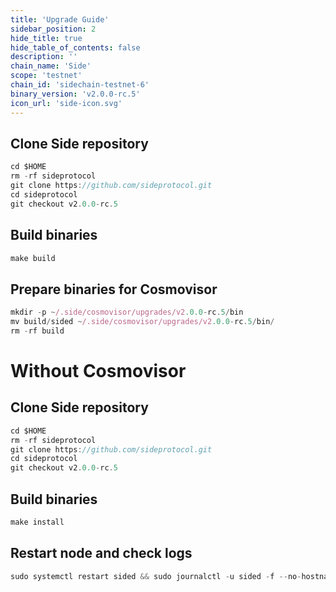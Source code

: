```yaml
---
title: 'Upgrade Guide'
sidebar_position: 2
hide_title: true
hide_table_of_contents: false
description: ''
chain_name: 'Side'
scope: 'testnet'
chain_id: 'sidechain-testnet-6'
binary_version: 'v2.0.0-rc.5'
icon_url: 'side-icon.svg'
---
```



<PageTitle
  iconUrl="img/side-icon.svg"
  title="Side Upgrade Guide"
  chainId="sidechain-testnet-6"
  version="v2.0.0-rc.5"
/>

## Clone Side repository

```js
cd $HOME
rm -rf sideprotocol
git clone https://github.com/sideprotocol.git
cd sideprotocol
git checkout v2.0.0-rc.5
```

## Build binaries

```js
make build
```

## Prepare binaries for Cosmovisor

```js
mkdir -p ~/.side/cosmovisor/upgrades/v2.0.0-rc.5/bin
mv build/sided ~/.side/cosmovisor/upgrades/v2.0.0-rc.5/bin/
rm -rf build
```

# Without Cosmovisor

## Clone Side repository

```js
cd $HOME
rm -rf sideprotocol
git clone https://github.com/sideprotocol.git
cd sideprotocol
git checkout v2.0.0-rc.5
```

## Build binaries

```js
make install
```

## Restart node and check logs

```js
sudo systemctl restart sided && sudo journalctl -u sided -f --no-hostname -o cat
```
